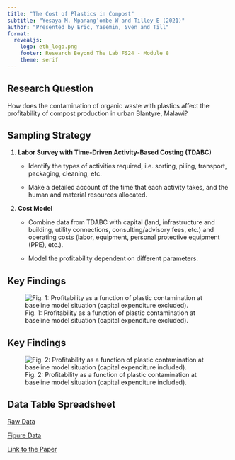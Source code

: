 ```yaml
---
title: "The Cost of Plastics in Compost"
subtitle: "Yesaya M, Mpanang’ombe W and Tilley E (2021)"
author: "Presented by Eric, Yasemin, Sven and Till"
format:
  revealjs:
    logo: eth_logo.png
    footer: Research Beyond The Lab FS24 - Module 8
    theme: serif
---
```


## Research Question

How does the contamination of organic waste with plastics affect the profitability of compost production in urban Blantyre, Malawi?

## Sampling Strategy {.smaller}

1.  **Labor Survey with Time-Driven Activity-Based Costing (TDABC)**
    -   Identify the types of activities required, i.e. sorting, piling, transport, packaging, cleaning, etc.

    -   Make a detailed account of the time that each activity takes, and the human and material resources allocated.
    
2.  **Cost Model**
    -   Combine data from TDABC with capital (land, infrastructure and
building, utility connections, consulting/advisory fees, etc.)
and operating costs (labor, equipment, personal protective
equipment (PPE), etc.).

    -   Model the profitability dependent on different parameters.

## Key Findings

![Fig. 1: Profitability as a function of plastic contamination at baseline model situation (capital expenditure excluded).](compost_figure2.png)

## Key Findings

![Fig. 2: Profitability as a function of plastic contamination at baseline model situation (capital expenditure included).](compost_figure1.png)

## Data Table Spreadsheet

[Raw Data](https://docs.google.com/spreadsheets/d/1iCn5nPic_lFhmgPZAEoYQ-COB8P8uYFXefyfvok3bdc/edit#gid=345392398)

[Figure Data](https://docs.google.com/spreadsheets/d/1AjAEwBRGZtR2AF8NvPMdafJpjVcK9jqEBPyGZtI_N88/edit#gid=345392398)

[Link to the Paper](https://www.frontiersin.org/articles/10.3389/frsus.2021.753413/full)

